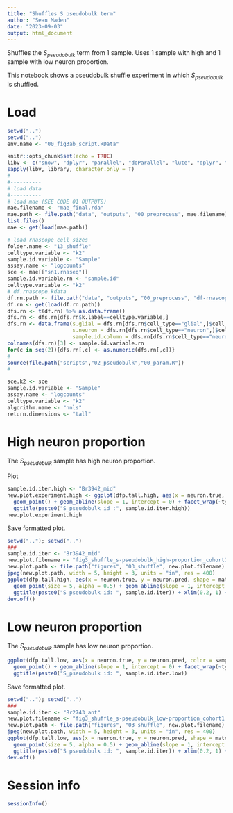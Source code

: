 ```yaml
---
title: "Shuffles S pseudobulk term"
author: "Sean Maden"
date: "2023-09-03"
output: html_document
---
```



Shuffles the $S_{pseudobulk}$ term from 1 sample. Uses 1 sample with high and 1 sample with low neuron proportion.

This notebook shows a pseudobulk shuffle experiment in which $S_{pseudobulk}$ is shuffled.

# Load

```r
setwd("..")
setwd("..")
env.name <- "00_fig3ab_script.RData"

knitr::opts_chunk$set(echo = TRUE)
libv <- c("snow", "dplyr", "parallel", "doParallel", "lute", "dplyr", "scuttle")
sapply(libv, library, character.only = T)
# 
#----------
# load data
#----------
# load mae (SEE CODE 01 OUTPUTS)
mae.filename <- "mae_final.rda"
mae.path <- file.path("data", "outputs", "00_preprocess", mae.filename)
list.files()
mae <- get(load(mae.path))

# load rnascope cell sizes
folder.name <- "13_shuffle"
celltype.variable <- "k2"
sample.id.variable <- "Sample"
assay.name <- "logcounts"
sce <- mae[["sn1.rnaseq"]]
sample.id.variable.rn <- "sample.id"
celltype.variable <- "k2"
# df.rnascope.kdata
df.rn.path <- file.path("data", "outputs", "00_preprocess", "df-rnascope-info_cohort1.rda")
df.rn <- get(load(df.rn.path))
dfs.rn <- t(df.rn) %>% as.data.frame()
dfs.rn <- dfs.rn[dfs.rn$k.label==celltype.variable,]
dfs.rn <- data.frame(s.glial = dfs.rn[dfs.rn$cell_type=="glial",]$cell_size,
                     s.neuron = dfs.rn[dfs.rn$cell_type=="neuron",]$cell_size,
                     sample.id.column = dfs.rn[dfs.rn$cell_type=="neuron",]$sample_id)
colnames(dfs.rn)[3] <- sample.id.variable.rn
for(c in seq(2)){dfs.rn[,c] <- as.numeric(dfs.rn[,c])}
# 
source(file.path("scripts","02_pseudobulk","00_param.R"))
# 
```

```r
sce.k2 <- sce
sample.id.variable <- "Sample"
assay.name <- "logcounts"
celltype.variable <- "k2"
algorithm.name <- "nnls"
return.dimensions <- "tall"
```

# High neuron proportion

The $S_{pseudobulk}$ sample has high neuron proportion.

Plot

```r
sample.id.iter.high <- "Br3942_mid"
new.plot.experiment.high <- ggplot(dfp.tall.high, aes(x = neuron.true, y = neuron.pred, color = sample.id, size = matched.id)) + 
  geom_point() + geom_abline(slope = 1, intercept = 0) + facet_wrap(~type) +
  ggtitle(paste0("S_pseudobulk id :", sample.id.iter.high))
new.plot.experiment.high
```

Save formatted plot.

```r
setwd(".."); setwd("..")
###
sample.id.iter <- "Br3942_mid"
new.plot.filename <- "fig3_shuffle_s-pseudobulk_high-proportion_cohort1.jpg"
new.plot.path <- file.path("figures", "03_shuffle", new.plot.filename)
jpeg(new.plot.path, width = 5, height = 3, units = "in", res = 400)
ggplot(dfp.tall.high, aes(x = neuron.true, y = neuron.pred, shape = matched.id)) + 
  geom_point(size = 5, alpha = 0.5) + geom_abline(slope = 1, intercept = 0) + facet_wrap(~type) + theme_bw() +
  ggtitle(paste0("S pseudobulk id: ", sample.id.iter)) + xlim(0.2, 1) + ylim(0.2, 1)
dev.off()
```

# Low neuron proportion

The $S_{pseudobulk}$ sample has low neuron proportion.

```r
ggplot(dfp.tall.low, aes(x = neuron.true, y = neuron.pred, color = sample.id, size = matched.id)) + 
  geom_point() + geom_abline(slope = 1, intercept = 0) + facet_wrap(~type) +
  ggtitle(paste0("S_pseudobulk id: ", sample.id.iter.low))
```

Save formatted plot.

```r
setwd(".."); setwd("..")
###
sample.id.iter <- "Br2743_ant"
new.plot.filename <- "fig3_shuffle_s-pseudobulk_low-proportion_cohort1.jpg"
new.plot.path <- file.path("figures", "03_shuffle", new.plot.filename)
jpeg(new.plot.path, width = 5, height = 3, units = "in", res = 400)
ggplot(dfp.tall.low, aes(x = neuron.true, y = neuron.pred, shape = matched.id)) + 
  geom_point(size = 5, alpha = 0.5) + geom_abline(slope = 1, intercept = 0) + facet_wrap(~type) + theme_bw() +
  ggtitle(paste0("S pseudobulk id: ", sample.id.iter)) + xlim(0.2, 1) + ylim(0.2, 1)
dev.off()
```

# Session info

```r
sessionInfo()
```